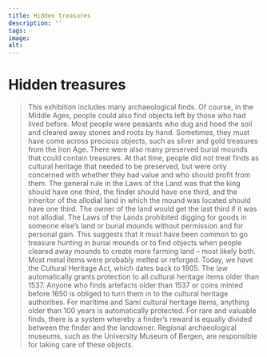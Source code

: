 ```yaml
---
title: Hidden treasures
description: ''
tags:
image: 
alt: 
---
```



# Hidden treasures 

<Blockquote
    quote='“If someone finds assets buried in the ground, the king shall receive one-third.”'
    footer='Land Redemption section, chapter 15' />

This exhibition includes many archaeological finds. Of course, in the Middle Ages, people could also find objects left by those who had lived before. Most people were peasants who dug and hoed the soil and cleared away stones and roots by hand. Sometimes, they must have come across precious objects, such as silver and gold treasures from the Iron Age. There were also many preserved burial mounds that could contain treasures. At that time, people did not treat finds as cultural heritage that needed to be preserved, but were only concerned with whether they had value and who should profit from them. The general rule in the Laws of the Land was that the king should have one third, the finder should have one third, and the inheritor of the allodial land in which the mound was located should have one third. The owner of the land would get the last third if it was not allodial. The Laws of the Lands prohibited digging for goods in someone else’s land or burial mounds without permission and for personal gain. This suggests that it must have been common to go treasure hunting in burial mounds or to find objects when people cleared away mounds to create more farming land – most likely both. Most metal items were probably melted or reforged. Today, we have the Cultural Heritage Act, which dates back to 1905. The law automatically grants protection to all cultural heritage items older than 1537. Anyone who finds artefacts older than 1537 or coins minted before 1650 is obliged to turn them in to the cultural heritage authorities. For maritime and Sami cultural heritage items, anything older than 100 years is automatically protected. For rare and valuable finds, there is a system whereby a finder’s reward is equally divided between the finder and the landowner. Regional archaeological museums, such as the University Museum of Bergen, are responsible for taking care of these objects.